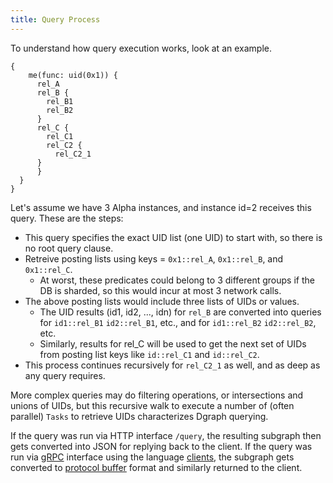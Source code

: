 ```yaml
---
title: Query Process
---
```


To understand how query execution works, look at an example.

```
{
    me(func: uid(0x1)) {
      rel_A
      rel_B {
        rel_B1
        rel_B2
      }
      rel_C {
        rel_C1
        rel_C2 {
          rel_C2_1
      }
      }
  }
}

```

Let's assume we have 3 Alpha instances, and instance id=2 receives this query.
These are the steps:

- This query specifies the exact UID list (one UID) to start with, so there is
  no root query clause.
- Retreive posting lists using keys = `0x1::rel_A`, `0x1::rel_B`, and
  `0x1::rel_C`.
  - At worst, these predicates could belong to 3 different groups if the DB is
    sharded, so this would incur at most 3 network calls.
- The above posting lists would include three lists of UIDs or values.
  - The UID results (id1, id2, ..., idn) for `rel_B` are converted into queries
    for `id1::rel_B1` `id2::rel_B1`, etc., and for `id1::rel_B2` `id2::rel_B2`,
    etc.
  - Similarly, results for rel_C will be used to get the next set of UIDs from
    posting list keys like `id::rel_C1` and `id::rel_C2`.
- This process continues recursively for `rel_C2_1` as well, and as deep as any
  query requires.

More complex queries may do filtering operations, or intersections and unions of
UIDs, but this recursive walk to execute a number of (often parallel) `Tasks` to
retrieve UIDs characterizes Dgraph querying.

If the query was run via HTTP interface `/query`, the resulting subgraph then
gets converted into JSON for replying back to the client. If the query was run
via [gRPC](https://www.grpc.io/) interface using the language
[clients](./clients), the subgraph gets converted to
[protocol buffer](https://developers.google.com/protocol-buffers/) format and
similarly returned to the client.
